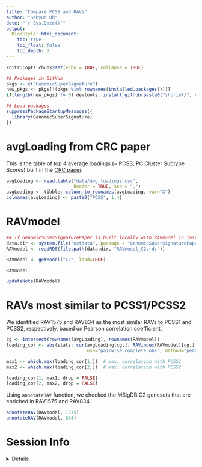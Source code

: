 ```yaml
---
title: "Compare PCSS and RAVs"
author: "Sehyun Oh"
date: "`r Sys.Date()`"
output:
  BiocStyle::html_document:
    toc: true
    toc_float: false
    toc_depth: 3
---
```


```r
knitr::opts_chunk$set(echo = TRUE, collapse = TRUE)
```

```r
## Packages in GitHub
pkgs <- c("GenomicSuperSignature")
new_pkgs <- pkgs[!(pkgs %in% rownames(installed.packages()))]
if(length(new_pkgs) != 0) devtools::install_github(paste0("shbrief/", new_pkgs))

## Load packages
suppressPackageStartupMessages({
  library(GenomicSuperSignature)
})
```

# avgLoading from CRC paper
This is the table of top 4 average loadings (= PCSS, PC Cluster Subtype Scores) 
built in the [CRC paper](https://genomebiology.biomedcentral.com/articles/10.1186/s13059-018-1511-4).

```r
avgLoading <- read.table("data/avg_loadings.csv", 
                         header = TRUE, sep = ",")
avgLoading <- tibble::column_to_rownames(avgLoading, var="X")
colnames(avgLoading) <- paste0("PCSS", 1:4)
```

# RAVmodel
```r
## If GenomicSuperSignaturePaper is built locally with RAVmodel in inst/extdata
data.dir <- system.file("extdata", package = "GenomicSuperSignaturePaper")
RAVmodel <- readRDS(file.path(data.dir, "RAVmodel_C2.rds"))
```

```r
RAVmodel <- getModel("C2", load=TRUE)
```

```r
RAVmodel

updateNote(RAVmodel)
```

# RAVs most similar to PCSS1/PCSS2
We identified RAV1575 and RAV834 as the most similar RAVs to PCSS1 and PCSS2, 
respectively, based on Pearson correlation coefficient.

```r
cg <- intersect(rownames(avgLoading), rownames(RAVmodel))
loading_cor <- abs(stats::cor(avgLoading[cg,], RAVindex(RAVmodel)[cg,], 
                              use="pairwise.complete.obs", method="pearson"))

max1 <- which.max(loading_cor[1,])  # max. correlation with PCSS1
max2 <- which.max(loading_cor[2,])  # max. correlation with PCSS2

loading_cor[1, max1, drop = FALSE]
loading_cor[2, max2, drop = FALSE]
```

Using `annotateRAV` function, we checked the MSigDB C2 genesets that are 
enriched in RAV1575 and RAV834.

```r
annotateRAV(RAVmodel, 1575)
annotateRAV(RAVmodel, 834)
```

# Session Info

<details>
```r
sessionInfo()
```
</details>

